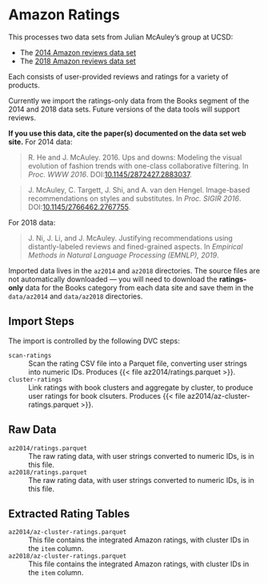 # Amazon Ratings

This processes two data sets from Julian McAuley's group at UCSD:

- The [2014 Amazon reviews data set](http://jmcauley.ucsd.edu/data/amazon/)
- The [2018 Amazon reviews data set](https://nijianmo.github.io/amazon/index.html)

Each consists of user-provided reviews and ratings for a variety of products.

Currently we import the ratings-only data from the Books segment of the 2014 and 2018 data sets.  Future versions of the data tools will support reviews.

**If you use this data, cite the paper(s) documented on the data set web site.**  For 2014 data:

> R. He and J. McAuley. 2016. Ups and downs: Modeling the visual evolution of fashion trends with one-class collaborative filtering. In <cite>Proc. WWW 2016</cite>. DOI:[10.1145/2872427.2883037](https://dx.doi.org/10.1145/2872427.2883037).

> J. McAuley, C. Targett, J. Shi, and A. van den Hengel. Image-based recommendations on styles and substitutes. In <cite>Proc. SIGIR 2016</cite>. DOI:[10.1145/2766462.2767755](http://dx.doi.org/10.1145/2766462.2767755).

For 2018 data:

> J. Ni, J. Li, and J. McAuley. Justifying recommendations using distantly-labeled reviews and fined-grained aspects. In <cite>Empirical Methods in Natural Language Processing (EMNLP), 2019</cite>.

Imported data lives in the `az2014` and `az2018` directories.  The source files
are not automatically downloaded — you will need to download the
**ratings-only** data for the Books category from each data site and save them
in the `data/az2014` and `data/az2018` directories.

## Import Steps

The import is controlled by the following DVC steps:

`scan-ratings`
:   Scan the rating CSV file into a Parquet file, converting user strings into numeric IDs.  Produces {{< file az2014/ratings.parquet >}}.

`cluster-ratings`
:   Link ratings with book clusters and aggregate by cluster, to produce user ratings for book clsuters.  Produces {{< file az2014/az-cluster-ratings.parquet >}}.

## Raw Data

`az2014/ratings.parquet`{#file:ratings.parquet}
:   The raw rating data, with user strings converted to numeric IDs, is in this file.

`az2018/ratings.parquet`{#file:ratings.parquet}
:   The raw rating data, with user strings converted to numeric IDs, is in this file.

## Extracted Rating Tables

`az2014/az-cluster-ratings.parquet`{#file:az-cluster-ratings.parquet}
:   This file contains the integrated Amazon ratings, with cluster IDs in the `item` column.

`az2018/az-cluster-ratings.parquet`{#file:az-cluster-ratings.parquet}
:   This file contains the integrated Amazon ratings, with cluster IDs in the `item` column.
